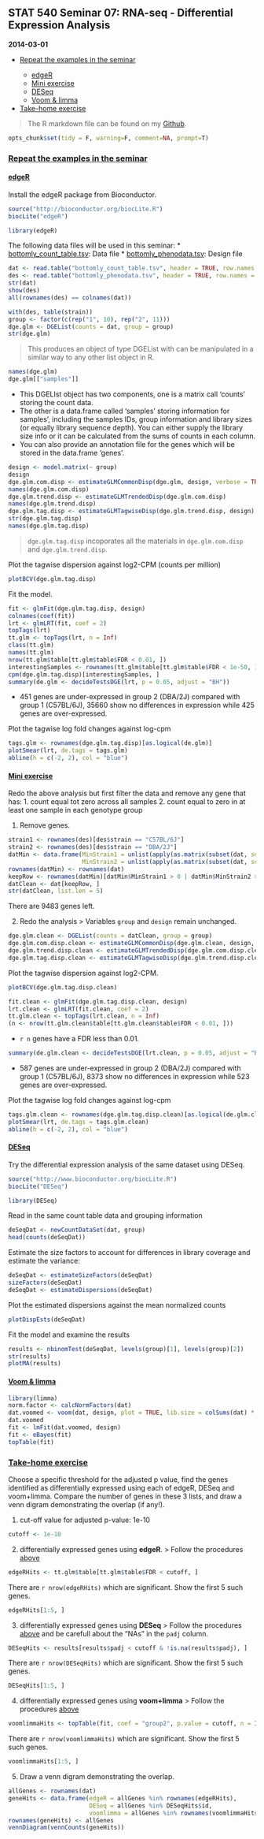 ## STAT 540 Seminar 07: RNA-seq - Differential Expression Analysis
__2014-03-01__

* <dim id="1a">[Repeat the examples in the seminar](#1b)
  * <dim id="1.1a">[edgeR](#1.1b)
  * <dim id="1.2a">[Mini exercise](#1.2b)
  * <dim id="1.3a">[DESeq](#1.3b)
  * <dim id="1.4a">[Voom & limma](#1.4b)  
* <dim id="2a">[Take-home exercise](#2b)

> The R markdown file can be found on my [Github](https://github.com/nelsonch/stat540-2014-chen-hao/blob/master/seminar%2007/seminar07.Rmd).

```r
opts_chunk$set(tidy = F, warning=F, comment=NA, prompt=T)
```

### <dim id="1b">[Repeat the examples in the seminar](#1a)
#### <dim id="1.1a">[edgeR](#1.1b)
Install the edgeR package from Bioconductor.
```r
source("http://bioconductor.org/biocLite.R")
biocLite("edgeR")
```

```r
library(edgeR)
```

The following data files will be used in this seminar:
* [bottomly_count_table.tsv](http://ugrad.stat.ubc.ca/~stat540/examples/bottomly/data/bottomly_count_table.tsv): Data file
* [bottomly_phenodata.tsv](http://ugrad.stat.ubc.ca/~stat540/examples/bottomly/data/bottomly_phenodata.tsv): Design file

```r
dat <- read.table("bottomly_count_table.tsv", header = TRUE, row.names = 1)
des <- read.table("bottomly_phenodata.tsv", header = TRUE, row.names = 1)
str(dat)
show(des)
all(rownames(des) == colnames(dat))
```

```r
with(des, table(strain))
group <- factor(c(rep("1", 10), rep("2", 11)))
dge.glm <- DGEList(counts = dat, group = group)
str(dge.glm)
```
> This produces an object of type DGEList with can be manipulated in a similar way to any other list object in R.

```r
names(dge.glm)
dge.glm[["samples"]]
```
* This DGELIst object has two components, one is a matrix call 'counts' storing the count data.
* The other is a data.frame called 'samples' storing information for samples', including the samples IDs, group information and library sizes (or equally library sequence depth). You can either supply the library size info or it can be calculated from the sums of counts in each column.
* You can also provide an annotation file for the genes which will be stored in the data.frame 'genes'.

```r
design <- model.matrix(~ group)
design
dge.glm.com.disp <- estimateGLMCommonDisp(dge.glm, design, verbose = TRUE)
names(dge.glm.com.disp)
dge.glm.trend.disp <- estimateGLMTrendedDisp(dge.glm.com.disp)
names(dge.glm.trend.disp)
dge.glm.tag.disp <- estimateGLMTagwiseDisp(dge.glm.trend.disp, design)
str(dge.glm.tag.disp)
names(dge.glm.tag.disp)
```
> `dge.glm.tag.disp` incoporates all the materials in `dge.glm.com.disp` and `dge.glm.trend.disp`.

Plot the tagwise dispersion against log2-CPM (counts per million)
```r
plotBCV(dge.glm.tag.disp)
```

<dim id="1.1mark">Fit the model.
```r
fit <- glmFit(dge.glm.tag.disp, design)
colnames(coef(fit))
lrt <- glmLRT(fit, coef = 2)
topTags(lrt)
tt.glm <- topTags(lrt, n = Inf)
class(tt.glm)
names(tt.glm)
nrow(tt.glm$table[tt.glm$table$FDR < 0.01, ])
interestingSamples <- rownames(tt.glm$table[tt.glm$table$FDR < 1e-50, ])
cpm(dge.glm.tag.disp)[interestingSamples, ]
summary(de.glm <- decideTestsDGE(lrt, p = 0.05, adjust = "BH"))
```
* 451 genes are under-expressed in group 2 (DBA/2J) compared with group 1 (C57BL/6J), 35660 show no differences in expression while 425 genes are over-expressed.

Plot the tagwise log fold changes against log-cpm
```r
tags.glm <- rownames(dge.glm.tag.disp)[as.logical(de.glm)]
plotSmear(lrt, de.tags = tags.glm)
abline(h = c(-2, 2), col = "blue")
```

#### <dim id="1.2b">[Mini exercise](#1.2a)
Redo the above analysis but first filter the data and remove any gene that has: 1. count equal tot zero across all samples 2. count equal to zero in at least one sample in each genotype group

(1) Remove genes.
```r
strain1 <- rownames(des)[des$strain == "C57BL/6J"]
strain2 <- rownames(des)[des$strain == "DBA/2J"]
datMin <- data.frame(MinStrain1 = unlist(apply(as.matrix(subset(dat, select = strain1)), 1, min)),
                     MinStrain2 = unlist(apply(as.matrix(subset(dat, select = strain2)), 1, min)))
rownames(datMin) <- rownames(dat)
keepRow <- rownames(datMin)[datMin$MinStrain1 > 0 | datMin$MinStrain2 > 0]
datClean <- dat[keepRow, ]
str(datClean, list.len = 5)
```
There are 9483 genes left.

(2) Redo the analysis
> Variables `group` and `design` remain unchanged.

```r
dge.glm.clean <- DGEList(counts = datClean, group = group)
dge.glm.com.disp.clean <- estimateGLMCommonDisp(dge.glm.clean, design, verbose = TRUE)
dge.glm.trend.disp.clean <- estimateGLMTrendedDisp(dge.glm.com.disp.clean)
dge.glm.tag.disp.clean <- estimateGLMTagwiseDisp(dge.glm.trend.disp.clean, design)
```

Plot the tagwise dispersion against log2-CPM.
```r
plotBCV(dge.glm.tag.disp.clean)
```

```r
fit.clean <- glmFit(dge.glm.tag.disp.clean, design)
lrt.clean <- glmLRT(fit.clean, coef = 2)
tt.glm.clean <- topTags(lrt.clean, n = Inf)
(n <- nrow(tt.glm.clean$table[tt.glm.clean$table$FDR < 0.01, ]))
```
* `r n` genes have a FDR less than 0.01.

```r
summary(de.glm.clean <- decideTestsDGE(lrt.clean, p = 0.05, adjust = "BH"))
```
* 587 genes are under-expressed in group 2 (DBA/2J) compared with group 1 (C57BL/6J), 8373 show no differences in expression while 523 genes are over-expressed.

Plot the tagwise log fold changes against log-cpm
```r
tags.glm.clean <- rownames(dge.glm.tag.disp.clean)[as.logical(de.glm.clean)]
plotSmear(lrt, de.tags = tags.glm.clean)
abline(h = c(-2, 2), col = "blue")
```

#### <dim id="1.3b">[DESeq](#1.3a)
Try the differential expression analysis of the same dataset using DESeq.
```r
source("http://www.bioconductor.org/biocLite.R")
biocLite("DESeq")
```

```r
library(DESeq)
```

Read in the same count table data and grouping information
```r
deSeqDat <- newCountDataSet(dat, group)
head(counts(deSeqDat))
```

Estimate the size factors to account for differences in library coverage and estimate the variance:
```r
deSeqDat <- estimateSizeFactors(deSeqDat)
sizeFactors(deSeqDat)
deSeqDat <- estimateDispersions(deSeqDat)
```

Plot the estimated dispersions against the mean normalized counts
```r
plotDispEsts(deSeqDat)
```

<dim id="1.2mark">Fit the model and examine the results
```r
results <- nbinomTest(deSeqDat, levels(group)[1], levels(group)[2])
str(results)
plotMA(results)
```

#### <dim id="1.4b">[Voom & limma](#1.4a)  
```r
library(limma)
norm.factor <- calcNormFactors(dat)
dat.voomed <- voom(dat, design, plot = TRUE, lib.size = colSums(dat) * norm.factor)
dat.voomed
fit <- lmFit(dat.voomed, design)
fit <- eBayes(fit)
topTable(fit)
```

### <dim id="2b">[Take-home exercise](#2a)
Choose a specific threshold for the adjusted p value, find the genes identified as differentially expressed using each of edgeR, DESeq and voom+limma. Compare the number of genes in these 3 lists, and draw a venn digram demonstrating the overlap (if any!).

(1) cut-off value for adjusted p-value: 1e-10
```r
cutoff <- 1e-10
```
(2) differentially expressed genes using __edgeR__.
> Follow the procedures [above](#1.1mark) 

```r
edgeRHits <- tt.glm$table[tt.glm$table$FDR < cutoff, ]
```
There are `r nrow(edgeRHits)` which are significant. Show the first 5 such genes.
```r
edgeRHits[1:5, ]
```

(3) differentially expressed genes using __DESeq__
> Follow the procedures [above](#1.2mark) and be carefull about the "NAs" in the `padj` column.

```r
DESeqHits <- results[results$padj < cutoff & !is.na(results$padj), ]
```
There are `r nrow(DESeqHits)` which are significant. Show the first 5 such genes.
```r
DESeqHits[1:5, ]
```

(4) differentially expressed genes using __voom+limma__
> Follow the procedures [above](#1.4b)

```r
voomlimmaHits <- topTable(fit, coef = "group2", p.value = cutoff, n = Inf)
```
There are `r nrow(voomlimmaHits)` which are significant. Show the first 5 such genes.
```r
voomlimmaHits[1:5, ]
```

(5) Draw a venn digram demonstrating the overlap.
```r
allGenes <- rownames(dat)
geneHits <- data.frame(edgeR = allGenes %in% rownames(edgeRHits),
                       DESeq = allGenes %in% DESeqHits$id,
                       voomlimma = allGenes %in% rownames(voomlimmaHits))
rownames(geneHits) <- allGenes
vennDiagram(vennCounts(geneHits))
```
